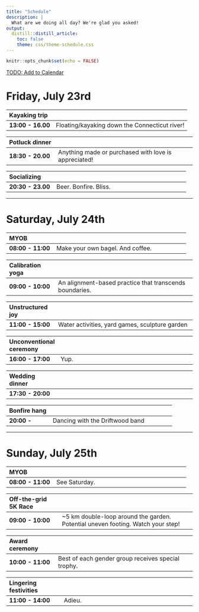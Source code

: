 ```yaml
---
title: "Schedule"
description: |
  What are we doing all day? We're glad you asked!
output: 
  distill::distill_article:
    toc: false
    theme: css/theme-schedule.css
---
```


```r
knitr::opts_chunk$set(echo = FALSE)
```

[TODO: Add to Calendar]()

# Friday, July 23rd

| Kayaking trip     |                                              |
|:------------------|----------------------------------------------|
| **13:00 - 16.00** | Floating/kayaking down the Connecticut river!|


| Potluck dinner    |                                                      |
|:------------------|------------------------------------------------------|
| **18:30 - 20.00** | Anything made or purchased with love is appreciated! |

| Socializing       |                                                      |
|:------------------|------------------------------------------------------|
| **20:30 - 23.00** | Beer. Bonfire. Bliss.                                |

------------------------------------------------------------------------

# Saturday, July 24th

| MYOB              |                                                      |
|:------------------|------------------------------------------------------|
| **08:00 - 11:00** | Make your own bagel. And coffee.|

| Calibration yoga  |                                                      |
|:------------------|------------------------------------------------------|
| **09:00 - 10:00** | An alignment-based practice that transcends boundaries. |

| Unstructured joy  |                                                      |
|:------------------|------------------------------------------------------|
| **11:00 - 15:00** | Water activities, yard games, sculpture garden |

| Unconventional ceremony |                                                |
|:------------------|------------------------------------------------------|
| **16:00 - 17:00** | Yup.|

| Wedding dinner    |                                                      |
|:------------------|------------------------------------------------------|
| **17:30 - 20:00** |  |

| Bonfire hang      |                                                      |
|:------------------|------------------------------------------------------|
| **20:00 - **      | Dancing with the Driftwood band                      |


------------------------------------------------------------------------

# Sunday, July 25th

| MYOB              |                                                      |
|:------------------|------------------------------------------------------|
| **08:00 - 11:00** | See Saturday.                                        |

| Off-the-grid 5K Race |                                                      |
|:---------------------|------------------------------------------------------|
| **09:00 - 10:00**    | ~5 km double-loop around the garden.<br>Potential uneven footing. Watch your step! |

| Award ceremony    |                                                      |
|:------------------|------------------------------------------------------|
| **10:00 - 11:00** | Best of each gender group receives special trophy.   |

| Lingering festivities |                                                      |
|:----------------------|------------------------------------------------------|
| **11:00 - 14:00**     | Adieu.|

